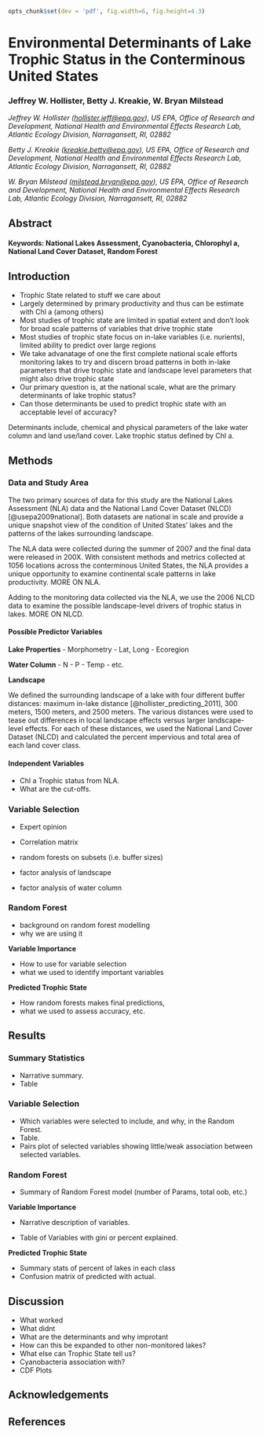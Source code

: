 ```r
opts_chunk$set(dev = 'pdf', fig.width=6, fig.height=4.3)

```
Environmental Determinants of Lake Trophic Status in the Conterminous United States
====================================================================

### Jeffrey W. Hollister, Betty J. Kreakie, W. Bryan Milstead

*Jeffrey W. Hollister ([hollister.jeff@epa.gov](mailto:hollister.jeff@epa.gov)), US EPA, Office of Research and Development, National Health and Environmental Effects Research Lab, Atlantic Ecology Division, Narragansett, RI, 02882*  

*Betty J. Kreakie ([kreakie.betty@epa.gov](mailto:kreakie.betty@epa.gov)), US EPA, Office of Research and Development, National Health and Environmental Effects Research Lab, Atlantic Ecology Division, Narragansett, RI, 02882*  

*W. Bryan Milstead ([milstead.bryan@epa.gov](mailto:milstead.bryan@epa.gov)), US EPA, Office of Research and Development, National Health and Environmental Effects Research Lab, Atlantic Ecology Division, Narragansett, RI, 02882*  

Abstract
--------


#### Keywords: National Lakes Assessment, Cyanobacteria, Chlorophyl a, National Land Cover Dataset, Random Forest



Introduction
------------

- Trophic State related to stuff we care about
- Largely determined by primary productivity and thus can be estimate with Chl a (among others)
- Most studies of trophic state are limited in spatial extent and don't look for broad scale patterns of variables that drive trophic state
- Most studies of trophic state focus on in-lake variables (i.e. nurients), limited ability to predict over large regions
- We take advanatage of one the first complete national scale efforts monitoring lakes to try and discern broad patterns in both in-lake parameters that drive trophic state and landscape level parameters that might also drive trophic state
- Our primary question is, at the national scale, what are the primary determinants of lake trophic status? 
- Can those determinants be used to predict trophic state with an acceptable level of accuracy?

Determinants include, chemical and physical parameters of the lake water column and land use/land cover.  Lake trophic status defined by Chl a.


Methods
-------

### Data and Study Area

The two primary sources of data for this study are the National Lakes Assessment (NLA) data and the National Land Cover Dataset (NLCD) [@usepa2009national]. Both datasets are national in scale and provide a unique snapshot view of the condition of United States' lakes and the patterns of the lakes surrounding landscape.  

The NLA data were collected during the summer of 2007 and the final data were released in 200X.  With consistent methods and metrics collected at 1056 locations across the conterminous United States, the NLA provides a unique opportunity to examine continental scale patterns in lake productivity.  MORE ON NLA.

Adding to the monitoring data collected via the NLA, we use the 2006 NLCD data to examine the possible landscape-level drivers of trophic status in lakes.  MORE ON NLCD.

#### Possible Predictor Variables

**Lake Properties**
- Morphometry
- Lat, Long
- Ecoregion

**Water Column**
- N
- P
- Temp
- etc.

**Landscape**

We defined the surrounding landscape of a lake with four different buffer distances: maximum in-lake distance [@hollister_predicting_2011], 300 meters, 1500 meters, and 2500 meters.  The various distances were used to tease out differences in local landscape effects versus larger landscape-level effects. For each of these distances, we used the National Land Cover Dataset (NLCD) and calculated the percent impervious and total area of each land cover class.  

#### Independent Variables

- Chl a Trophic status from NLA.  
- What are the cut-offs.

### Variable Selection

- Expert opinion
- Correlation matrix
- random forests on subsets (i.e. buffer sizes)

- factor analysis of landscape
- factor analysis of water column

### Random Forest

- background on random forest modelling
- why we are using it

**Variable Importance**

- How to use for variable selection
- what we used to identify important variables

**Predicted Trophic State** 

- How random forests makes final predictions, 
- what we used to assess accuracy, etc.


Results
-------

### Summary Statistics

- Narrative summary. 
- Table

### Variable Selection

- Which variables were selected to include, and why, in the Random Forest.  
- Table. 
- Pairs plot of selected variables showing little/weak association between selected variables.

### Random Forest 

- Summary of Random Forest model (number of Params, total oob, etc.)

**Variable Importance**

- Narrative description of variables.

- Table of Variables with gini or percent explained.

**Predicted Trophic State**

- Summary stats of percent of lakes in each class
- Confusion matrix of predicted with actual.

Discussion
----------

- What worked
- What didnt
- What are the determinants and why improtant
 - How can this be expanded to other non-monitored lakes?
- What else can Trophic State tell us?
 - Cyanobacteria association with? 
 - CDF Plots

Acknowledgements
----------------


References
----------
